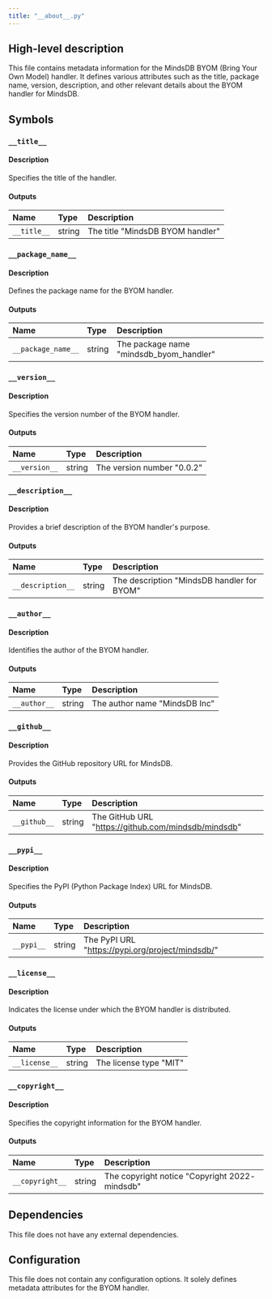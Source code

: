 ```yaml
---
title: "__about__.py"
---
```


## High-level description
This file contains metadata information for the MindsDB BYOM (Bring Your Own Model) handler. It defines various attributes such as the title, package name, version, description, and other relevant details about the BYOM handler for MindsDB.

## Symbols

### `__title__`
#### Description
Specifies the title of the handler.

#### Outputs
| Name | Type | Description |
|:-----|:-----|:------------|
| `__title__` | string | The title "MindsDB BYOM handler" |

### `__package_name__`
#### Description
Defines the package name for the BYOM handler.

#### Outputs
| Name | Type | Description |
|:-----|:-----|:------------|
| `__package_name__` | string | The package name "mindsdb_byom_handler" |

### `__version__`
#### Description
Specifies the version number of the BYOM handler.

#### Outputs
| Name | Type | Description |
|:-----|:-----|:------------|
| `__version__` | string | The version number "0.0.2" |

### `__description__`
#### Description
Provides a brief description of the BYOM handler's purpose.

#### Outputs
| Name | Type | Description |
|:-----|:-----|:------------|
| `__description__` | string | The description "MindsDB handler for BYOM" |

### `__author__`
#### Description
Identifies the author of the BYOM handler.

#### Outputs
| Name | Type | Description |
|:-----|:-----|:------------|
| `__author__` | string | The author name "MindsDB Inc" |

### `__github__`
#### Description
Provides the GitHub repository URL for MindsDB.

#### Outputs
| Name | Type | Description |
|:-----|:-----|:------------|
| `__github__` | string | The GitHub URL "https://github.com/mindsdb/mindsdb" |

### `__pypi__`
#### Description
Specifies the PyPI (Python Package Index) URL for MindsDB.

#### Outputs
| Name | Type | Description |
|:-----|:-----|:------------|
| `__pypi__` | string | The PyPI URL "https://pypi.org/project/mindsdb/" |

### `__license__`
#### Description
Indicates the license under which the BYOM handler is distributed.

#### Outputs
| Name | Type | Description |
|:-----|:-----|:------------|
| `__license__` | string | The license type "MIT" |

### `__copyright__`
#### Description
Specifies the copyright information for the BYOM handler.

#### Outputs
| Name | Type | Description |
|:-----|:-----|:------------|
| `__copyright__` | string | The copyright notice "Copyright 2022- mindsdb" |

## Dependencies
This file does not have any external dependencies.

## Configuration
This file does not contain any configuration options. It solely defines metadata attributes for the BYOM handler.
